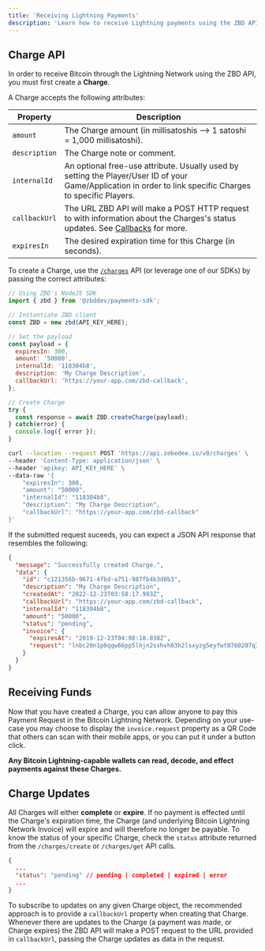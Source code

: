 ```yaml
---
title: 'Receiving Lightning Payments'
description: 'Learn how to receive Lightning payments using the ZBD API.'
---
```


## Charge API
In order to receive Bitcoin through the Lightning Network using the ZBD API, you must first create a **Charge**.

A Charge accepts the following attributes:

| Property | Description |
| --- | --- |
| `amount` | The Charge amount (in millisatoshis --> 1 satoshi = 1,000 millisatoshi). |
| `description` | The Charge note or comment. |
| `internalId` | An optional free-use attribute. Usually used by setting the Player/User ID of your Game/Application in order to link specific Charges to specific Players. |
| `callbackUrl` | The URL ZBD API will make a POST HTTP request to with information about the Charges's status updates. See [Callbacks](/api-reference/callbacks) for more. |
| `expiresIn` | The desired expiration time for this Charge (in seconds). |

To create a Charge, use the [`/charges`](/api-reference/charges/create) API (or leverage one of our SDKs) by passing the correct attributes:

<CodeGroup>

```js NodeJS
// Using ZBD's NodeJS SDK
import { zbd } from '@zbddev/payments-sdk';

// Instantiate ZBD client
const ZBD = new zbd(API_KEY_HERE);

// Set the payload
const payload = {
  expiresIn: 300,
  amount: '50000',
  internalId: '118304b8',
  description: 'My Charge Description',
  callbackUrl: 'https://your-app.com/zbd-callback',
};

// Create Charge
try {
  const response = await ZBD.createCharge(payload);
} catch(error) {
  console.log({ error });
}
```

```bash cURL
curl --location --request POST 'https://api.zebedee.io/v0/charges' \
--header 'Content-Type: application/json' \
--header 'apikey: API_KEY_HERE' \
--data-raw '{
    "expiresIn": 300,
    "amount": "50000",
    "internalId": "118304b8",
    "description": "My Charge Description",
    "callbackUrl": "https://your-app.com/zbd-callback"
}'
```

</CodeGroup>

If the submitted request suceeds, you can expect a JSON API response that resembles the following:

```json
{
  "message": "Successfully created Charge.",
  "data": {
    "id": "c121356b-9671-4fbd-a751-987fb4b3d0b3",
    "description": "My Charge Description",
    "createdAt": "2022-12-23T03:58:17.993Z",
    "callbackUrl": "https://your-app.com/zbd-callback",
    "internalId": "118304b8",
    "amount": "50000",
    "status": "pending",
    "invoice": {
      "expiresAt": "2019-12-23T04:08:18.038Z",
      "request": "lnbc20n1p0qqw66pp5lhjn2sshvh03h2lsxyzg5eyfwt0760207q3hake25fs7l3psegtqdpgg3jhxcmjd9c8g6t0dcsx7e3qw35x2gzrdpshyem9cqzpgxqzjcfppjramjf8sxnvy3k8dq84kv56dy5gq9mlqs9qy9qsqsp5jvf69w282jdxkyt824dn0crxdentx8nvncfdt0ulqp75lvkjpagqqwpgcttpmfzaxc3akfn85jlu8cmtv5l2hu8q3yqttru8vlryg3vnewssy8w00yyfsghzqj03j45kj3uhhjek6q6e8djfu5u4gna6wjcqdsdhwe"
    }
  }
}
```

## Receiving Funds

Now that you have created a Charge, you can allow anyone to pay this Payment Request in the Bitcoin Lightning Network. Depending on your use-case you may choose to display the `invoice.request` property as a QR Code that others can scan with their mobile apps, or you can put it under a button click.

**Any Bitcoin Lightning-capable wallets can read, decode, and effect payments against these Charges.**

## Charge Updates

All Charges will either **complete** or **expire**. If no payment is effected until the Charge's expiration time, the Charge (and underlying Bitcoin Lightning Network Invoice) will expire and will therefore no longer be payable. To know the status of your specific Charge, check the `status` attribute returned from the `/charges/create` or `/charges/get` API calls.

```json
{
  ...
  "status": "pending" // pending | completed | expired | error
  ...
}
```

<Tip>To subscribe to updates on any given Charge object, the recommended approach is to provide a `callbackUrl` property when creating that Charge. Whenever there are updates to the Charge (a payment was made, or Charge expires) the ZBD API will make a POST request to the URL provided in `callbackUrl`, passing the Charge updates as data in the request.</Tip>